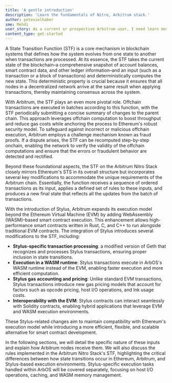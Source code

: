```yaml
---
title: 'A gentle introduction'
description: 'Learn the fundamentals of Nitro, Arbitrum stack.'
author: petevielhaber
sme: Mehdi
user_story: As a current or prospective Arbitrum user, I need learn more about Nitros design.
content_type: get-started
---
```


A State Transition Function (STF) is a core mechanism in blockchain systems that defines how the system evolves from one state to another when transactions are processed. At its essence, the STF takes the current state of the blockchain–a comprehensive snapshot of account balances, smart contract data, and other ledger information–and an input (such as a transaction or a block of transactions) and deterministically computes the new state. This deterministic property is crucial because it ensures that all nodes in a decentralized network arrive at the same result when applying transactions, thereby maintaining consensus across the system.

With Arbitrum, the STF plays an even more pivotal role. Offchain transactions are executed in batches according to this function, with the STF periodically submitting a concise summary of changes to the parent chain. This approach leverages offchain computation to boost throughput and reduce gas costs while anchoring the process to Ethereum's robust security model. To safeguard against incorrect or malicious offchain execution, Arbitrum employs a challenge mechanism known as fraud proofs. If a dispute arises, the STF can be recomputed step-by-step onchain, enabling the network to verify the validity of the offchain computations and ensure that the errors or fraudulent behavior are detected and rectified.

Beyond these foundational aspects, the STF on the Arbitrum Nitro Stack closely mirrors Ethereum's STS in its overall structure but incorporates several key modifications to accommodate the unique requirements of the Arbitrum chain. Essentially, the function receives a sequence of ordered transactions as its input, applies a defined set of rules to these inputs, and produces a new final state that reflects all the updates from the batch of transactions.

With the introduction of Stylus, Arbitrum expands its execution model beyond the Ethereum Virtual Machine (EVM) by adding WebAssembly (WASM)–based smart contract execution. This enhancement allows high-performance smart contracts written in Rust, C, and C++ to run alongside traditional EVM contracts. The integration of Stylus introduces several modifications to the STF, including:

- **Stylus-specific transaction processing**: a modified version of Geth that recognizes and processes Stylus transactions, ensuring proper inclusion in state transitions.
- **Execution in a WASM runtime**: Stylus transactions execute in ArbOS's WASM runtime instead of the EVM, enabling faster execution and more efficient computation.
- **Stylus gas accounting and pricing**: Unlike standard EVM transactions, Stylus transactions introduce new gas pricing models that account for factors such as opcode pricing, host I/O operations, and Ink usage costs.
- **Interoperability with the EVM**: Stylus contracts can interact seamlessly with Solidity contracts, enabling hybrid applications that leverage EVM and WASM execution environments.

These Stylus-related changes aim to maintain compatibility with Ethereum's execution model while introducing a more efficient, flexible, and scalable alternative for smart contract development.

In the following sections, we will detail the specific nature of these inputs and explain how Arbitrum nodes receive them. We will also discuss the rules implemented in the Arbitrum Nitro Stack's STF, highlighting the critical differences between how state transitions occur in Ethereum, Arbitrum, and Stylus-based execution environments. Stylus-specific execution tasks handled within ArbOS will be covered separately, focusing on host I/O operations, caching, and WASM memory management.
